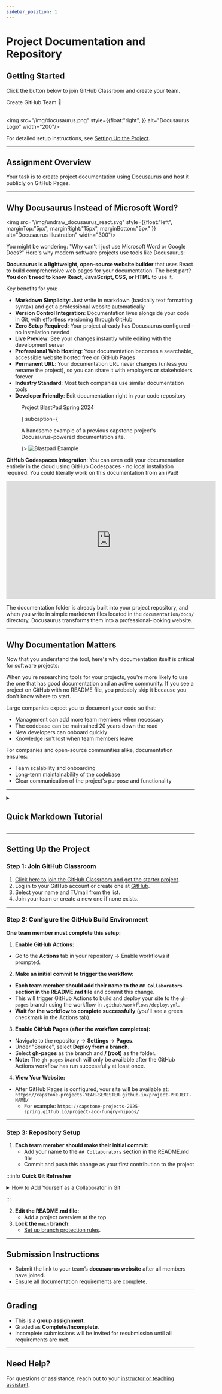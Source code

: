 ```yaml
---
sidebar_position: 1
---
```




# Project Documentation and Repository

## Getting Started

Click the button below to join GitHub Classroom and create your team.

<div className={"col button_group"}>
    <Link
        className="button button--primary button--outline button--lg"
        to="https://classroom.github.com/a/MkrSAj-U">
        <div>Create GitHub Team 🐙</div>
    </Link>
</div>
<br/>

<img src="/img/docusaurus.png" style={{float:"right",
}} alt="Docusaurus Logo" width="200"/>

For detailed setup instructions, see [Setting Up the Project](#setting-up-the-project).

---

## Assignment Overview

Your task is to create project documentation using Docusaurus and host it publicly on GitHub Pages.

---

## Why Docusaurus Instead of Microsoft Word?
<img src="/img/undraw_docusaurus_react.svg" style={{float:"left", marginTop:"5px", marginRight:"15px", marginBottom:"5px"
}} alt="Docusaurus Illustration" width="300"/>

You might be wondering: "Why can't I just use Microsoft Word or Google Docs?" Here's why modern software projects use tools like Docusaurus:

**Docusaurus is a lightweight, open-source website builder** that uses React to build comprehensive web pages for your documentation. The best part? **You don't need to know React, JavaScript, CSS, or HTML** to use it.

Key benefits for you:

<div className="benefits-layout">
<div className="benefits-text">

- **Markdown Simplicity**: Just write in markdown (basically text formatting syntax) and get a professional website automatically
- **Version Control Integration**: Documentation lives alongside your code in Git, with effortless versioning through GitHub
- **Zero Setup Required**: Your project already has Docusaurus configured - no installation needed
- **Live Preview**: See your changes instantly while editing with the development server
- **Professional Web Hosting**: Your documentation becomes a searchable, accessible website hosted free on GitHub Pages
- **Permanent URL**: Your documentation URL never changes (unless you rename the project), so you can share it with employers or stakeholders forever
- **Industry Standard**: Most tech companies use similar documentation tools
- **Developer Friendly**: Edit documentation right in your code repository

</div>

<div className="benefits-image">
    <Figure id="blastpad-example" caption={<a href="https://capstone-projects-2024-spring.github.io/project-blastpad/"><p>Project BlastPad Spring 2024</p></a>} subcaption={<p>A handsome example of a previous capstone project's <br/> Docusaurus-powered documentation site.</p>}>
    <img src="/img/blastpad-example.png"  alt="Blastpad Example" style={{maxWidth:"400px", width: "100%", height: "auto"}} />
</Figure>
</div>
</div>

**GitHub Codespaces Integration**: You can even edit your documentation entirely in the cloud using GitHub Codespaces - no local installation required. You could literally work on this documentation from an iPad!

<div style={{textAlign: 'center', margin: '20px 0'}}>
<iframe width="560" height="315" src="https://www.youtube.com/embed/Vy3_7gpCImo?si=303_SZnbNfowsdyp" title="YouTube video player" frameborder="0" allow="accelerometer; autoplay; clipboard-write; encrypted-media; gyroscope; picture-in-picture; web-share" referrerpolicy="strict-origin-when-cross-origin" allowfullscreen></iframe>
</div>

The documentation folder is already built into your project repository, and when you write in simple markdown files located in the `documentation/docs/` directory, Docusaurus transforms them into a professional-looking website.


---

## Why Documentation Matters

Now that you understand the tool, here's why documentation itself is critical for software projects:

When you're researching tools for your projects, you're more likely to use the one that has good documentation and an active community. If you see a project on GitHub with no README file, you probably skip it because you don't know where to start.

Large companies expect you to document your code so that:
- Management can add more team members when necessary
- The codebase can be maintained 20 years down the road
- New developers can onboard quickly
- Knowledge isn't lost when team members leave

For companies and open-source communities alike, documentation ensures:
- Team scalability and onboarding
- Long-term maintainability of the codebase
- Clear communication of the project's purpose and functionality

---

<details>
<summary>

## Quick Markdown Tutorial

</summary>

Markdown is a simple way to format text, and Docusaurus transforms it into a professional-looking website. Here's an example:

```markdown
# Heading 1
## Heading 2
### Heading 3
```

- **Heading 2** (##) appears in the right-hand sidebar as a table of contents.
- **Heading 3** (###) appears as a sub-item under Heading 2.

For advanced Markdown features, visit the [Docusaurus tutorial section](/tutorial/intro) or [Docusaurus Markdown Features](https://docusaurus.io/docs/markdown-features).

</details>

---

## Setting Up the Project

### Step 1: Join GitHub Classroom

1. [Click here to join the GitHub Classroom and get the starter project](https://classroom.github.com/a/B0Pl5Vwl).
2. Log in to your GitHub account or create one at [GitHub](https://github.com).
3. Select your name and TUmail from the list.
4. Join your team or create a new one if none exists.

---

### Step 2: Configure the GitHub Build Environment

**One team member must complete this setup:**

1. **Enable GitHub Actions:**
- Go to the **Actions** tab in your repository → Enable workflows if prompted.

2. **Make an initial commit to trigger the workflow:**
- **Each team member should add their name to the `## Collaborators` section in the README.md file** and commit this change.
- This will trigger GitHub Actions to build and deploy your site to the `gh-pages` branch using the workflow in `.github/workflows/deploy.yml`.
- **Wait for the workflow to complete successfully** (you'll see a green checkmark in the Actions tab).

3. **Enable GitHub Pages (after the workflow completes):**
- Navigate to the repository → **Settings** → **Pages**.
- Under "Source", select **Deploy from a branch**.
- Select **gh-pages** as the branch and **/ (root)** as the folder.
- **Note:** The `gh-pages` branch will only be available after the GitHub Actions workflow has run successfully at least once.

4. **View Your Website:**
- After GitHub Pages is configured, your site will be available at: `https://capstone-projects-YEAR-SEMESTER.github.io/project-PROJECT-NAME/`
  - For example: `https://capstone-projects-2025-spring.github.io/project-acc-hungry-hippos/`

---

### Step 3: Repository Setup

1. **Each team member should make their initial commit:**
   - Add your name to the `## Collaborators` section in the README.md file
   - Commit and push this change as your first contribution to the project

:::info **Quick Git Refresher**

<details>
<summary>
How to Add Yourself as a Collaborator in Git
</summary>

**Option 1: GitHub Web Interface (Easiest)**
1. Navigate to your repository on GitHub
2. Open `README.md` → Click the pencil icon (✏️) to edit
3. Find the `## Collaborators` section and add your name
4. Scroll down, add commit message: "Add [Your Name] to collaborators"
5. Click "Commit changes"

**Option 2: Git Command Line**
Clone and navigate to repository
```bash
git clone [your-repository-url]
cd [repository-name]
```

Edit README.md (add your name to ## Collaborators section) Then commit your changes
```bash
git add README.md
git commit -m "Add [Your Name] to collaborators"
git push origin main
```

**Need more help with Git?**
- [GitHub's Git Tutorial](https://try.github.io/)
- [Git Documentation](https://git-scm.com/docs)
- [GitHub Desktop](https://desktop.github.com/) (GUI alternative, however I highly recommend learning command line Git)

</details>

:::

2. **Edit the README.md file:**
   - Add a project overview at the top
3. **Lock the `main` branch:**
   - [Set up branch protection rules](https://docs.github.com/en/github/administering-a-repository/managing-a-branch-protection-rule).

---

## Submission Instructions

- Submit the link to your team’s **docusaurus website** after all members have joined.
- Ensure all documentation requirements are complete.

---

## Grading

- This is a **group assignment**.
- Graded as **Complete/Incomplete**.
- Incomplete submissions will be invited for resubmission until all requirements are met.

---

## Need Help?

For questions or assistance, reach out to your [instructor or teaching assistant](/).
